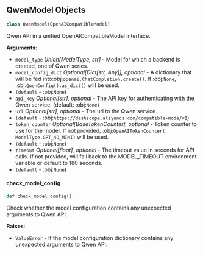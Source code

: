 <a id="camel.models.qwen_model"></a>

<a id="camel.models.qwen_model.QwenModel"></a>

## QwenModel Objects

```python
class QwenModel(OpenAICompatibleModel)
```

Qwen API in a unified OpenAICompatibleModel interface.

**Arguments**:

- `model_type` _Union[ModelType, str]_ - Model for which a backend is
  created, one of Qwen series.
- `model_config_dict` _Optional[Dict[str, Any]], optional_ - A dictionary
  that will be fed into:obj:`openai.ChatCompletion.create()`. If
  :obj:`None`, :obj:`QwenConfig().as_dict()` will be used.
- `(default` - :obj:`None`)
- `api_key` _Optional[str], optional_ - The API key for authenticating with
  the Qwen service. (default: :obj:`None`)
- `url` _Optional[str], optional_ - The url to the Qwen service.
- `(default` - :obj:`https://dashscope.aliyuncs.com/compatible-mode/v1`)
- `token_counter` _Optional[BaseTokenCounter], optional_ - Token counter to
  use for the model. If not provided, :obj:`OpenAITokenCounter(
  ModelType.GPT_4O_MINI)` will be used.
- `(default` - :obj:`None`)
- `timeout` _Optional[float], optional_ - The timeout value in seconds for
  API calls. If not provided, will fall back to the MODEL_TIMEOUT
  environment variable or default to 180 seconds.
- `(default` - :obj:`None`)

<a id="camel.models.qwen_model.QwenModel.check_model_config"></a>

#### check\_model\_config

```python
def check_model_config()
```

Check whether the model configuration contains any
unexpected arguments to Qwen API.

**Raises**:

- `ValueError` - If the model configuration dictionary contains any
  unexpected arguments to Qwen API.

